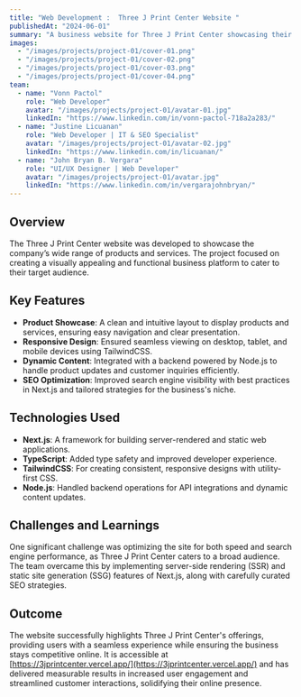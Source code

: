 ```yaml
---
title: "Web Development :  Three J Print Center Website "
publishedAt: "2024-06-01"
summary: "A business website for Three J Print Center showcasing their products and services. Developed using Next.js, TypeScript, TailwindCSS, and Node.js."
images:
  - "/images/projects/project-01/cover-01.png"
  - "/images/projects/project-01/cover-02.png"
  - "/images/projects/project-01/cover-03.png"
  - "/images/projects/project-01/cover-04.png"
team:
  - name: "Vonn Pactol"
    role: "Web Developer"
    avatar: "/images/projects/project-01/avatar-01.jpg"
    linkedIn: "https://www.linkedin.com/in/vonn-pactol-718a2a283/"
  - name: "Justine Licuanan"
    role: "Web Developer | IT & SEO Specialist"
    avatar: "/images/projects/project-01/avatar-02.jpg"
    linkedIn: "https://www.linkedin.com/in/licuanan/"
  - name: "John Bryan B. Vergara"
    role: "UI/UX Designer | Web Developer"
    avatar: "/images/projects/project-01/avatar.jpg"
    linkedIn: "https://www.linkedin.com/in/vergarajohnbryan/"
---
```


## Overview

The Three J Print Center website was developed to showcase the company’s wide range of products and services. The project focused on creating a visually appealing and functional business platform to cater to their target audience.

## Key Features

- **Product Showcase**: A clean and intuitive layout to display products and services, ensuring easy navigation and clear presentation.
- **Responsive Design**: Ensured seamless viewing on desktop, tablet, and mobile devices using TailwindCSS.
- **Dynamic Content**: Integrated with a backend powered by Node.js to handle product updates and customer inquiries efficiently.
- **SEO Optimization**: Improved search engine visibility with best practices in Next.js and tailored strategies for the business's niche.

## Technologies Used

- **Next.js**: A framework for building server-rendered and static web applications.
- **TypeScript**: Added type safety and improved developer experience.
- **TailwindCSS**: For creating consistent, responsive designs with utility-first CSS.
- **Node.js**: Handled backend operations for API integrations and dynamic content updates.

## Challenges and Learnings

One significant challenge was optimizing the site for both speed and search engine performance, as Three J Print Center caters to a broad audience. The team overcame this by implementing server-side rendering (SSR) and static site generation (SSG) features of Next.js, along with carefully curated SEO strategies.

## Outcome

The website successfully highlights Three J Print Center's offerings, providing users with a seamless experience while ensuring the business stays competitive online. It is accessible at [https://3jprintcenter.vercel.app/](https://3jprintcenter.vercel.app/) and has delivered measurable results in increased user engagement and streamlined customer interactions, solidifying their online presence.